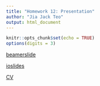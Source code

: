 ```yaml
---
title: "Homework 12: Presentation"
author: "Jia Jack Teo"
output: html_document
---
```


```r
knitr::opts_chunk$set(echo = TRUE)
options(digits = 3)
```

[beamerslide](https://stat850-unl.github.io/jiajackteo96/beamerslide.pdf)

[ioslides](https://stat850-unl.github.io/jiajackteo96/ioslides.html)

[CV](https://stat850-unl.github.io/jiajackteo96/cv.pdf)
